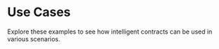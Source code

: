 # Use Cases

Explore these examples to see how intelligent contracts can be used in various scenarios. 


<Cards>
  <Card title="Wizard of Coin" href="/simulator/use-cases/wizard-of-coin" />
  <Card title="Football Prediction" href="/simulator/use-cases/prediction" />
  <Card title="Wizard of Coin" href="/simulator/use-cases/llm-erc20" />
</Cards>

